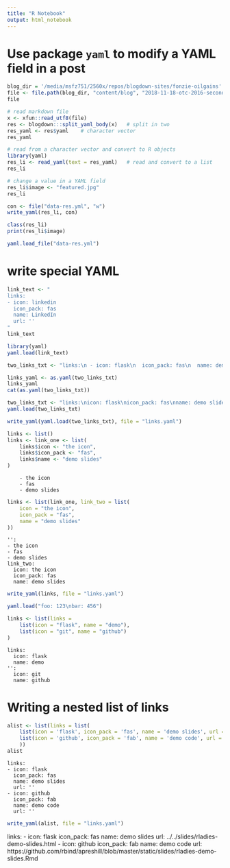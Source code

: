 ```yaml
---
title: "R Notebook"
output: html_notebook
---
```


# Use package `yaml` to modify a YAML field in a post

```r
blog_dir = '/media/msfz751/2560x/repos/blogdown-sites/fonzie-oilgains'
file <- file.path(blog_dir, "content/blog", "2018-11-18-otc-2016-second-day.md")
file
```

```r
# read markdown file
x <- xfun::read_utf8(file)
res <- blogdown:::split_yaml_body(x)   # split in two
res_yaml <- res$yaml    # character vector
res_yaml
```

```r
# read from a character vector and convert to R objects
library(yaml)
res_li <- read_yaml(text = res_yaml)   # read and convert to a list
res_li
```

```r
# change a value in a YAML field
res_li$image <- "featured.jpg"
res_li
```

```r
con <- file("data-res.yml", "w")
write_yaml(res_li, con)
```

```r
class(res_li)
print(res_li$image)
```

```r
yaml.load_file("data-res.yml")
```

# write special YAML

```r
link_text <- "
links:
- icon: linkedin
  icon_pack: fas
  name: LinkedIn
  url: ''
"
link_text
```


```r
library(yaml)
yaml.load(link_text)
```

```r
two_links_txt <- "links:\n - icon: flask\n  icon_pack: fas\n  name: demo slides\n url: ../../slides/rladies-demo-slides.html \n - icon: github\n  icon_pack: fab\n name: demo code\n  url: https://github.com/rbind/apreshill/blob/master/static/slides/rladies-demo-slides.Rmd" 

links_yaml <- as.yaml(two_links_txt)
links_yaml
cat(as.yaml(two_links_txt))
```

```r
two_links_txt <- "links:\nicon: flask\nicon_pack: fas\nname: demo slides"
yaml.load(two_links_txt)
```


```r
write_yaml(yaml.load(two_links_txt), file = "links.yaml")
```


```r
links <- list()
links <- link_one <- list(
    links$icon <- "the icon",
    links$icon_pack <- "fas",
    links$name <- "demo slides"
)
```

        - the icon
        - fas
        - demo slides

```r
links <- list(link_one, link_two = list(
    icon = "the icon",
    icon_pack = "fas",
    name = "demo slides"
))
```

    '':
    - the icon
    - fas
    - demo slides
    link_two:
      icon: the icon
      icon_pack: fas
      name: demo slides


```r
write_yaml(links, file = "links.yaml")
```


```r
yaml.load("foo: 123\nbar: 456")
```

```r
links <- list(links = 
    list(icon = "flask", name = "demo"),
    list(icon = "git", name = "github")
)
```

    links:
      icon: flask
      name: demo
    '':
      icon: git
      name: github

# Writing a nested list of links

```r
alist <- list(links = list(
    list(icon = 'flask', icon_pack = 'fas', name = 'demo slides', url = ''), 
    list(icon = 'github', icon_pack = 'fab', name = 'demo code', url = '')
    ))
alist
```

    links:
    - icon: flask
      icon_pack: fas
      name: demo slides
      url: ''
    - icon: github
      icon_pack: fab
      name: demo code
      url: ''


```r
write_yaml(alist, file = "links.yaml")
```


links:
- icon: flask
  icon_pack: fas
  name: demo slides
  url: ../../slides/rladies-demo-slides.html
- icon: github
  icon_pack: fab
  name: demo code
  url: https://github.com/rbind/apreshill/blob/master/static/slides/rladies-demo-slides.Rmd
